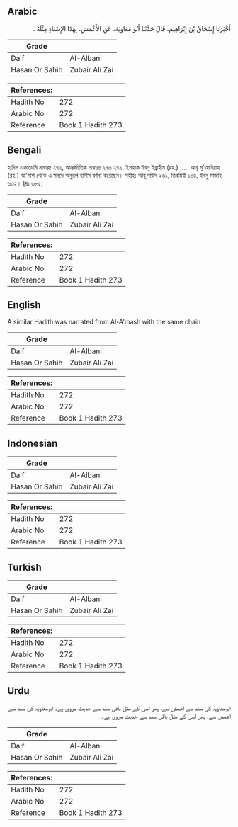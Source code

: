 ## Arabic

<div dir="rtl" lang="ar" style={{fontSize:'larger',backgroundColor:'#f8f9fa',padding:20}}>أَخْبَرَنَا إِسْحَاقُ بْنُ إِبْرَاهِيمَ، قَالَ حَدَّثَنَا أَبُو مُعَاوِيَةَ، عَنِ الأَعْمَشِ، بِهَذَا الإِسْنَادِ مِثْلَهُ ‏.‏</div><div style={{backgroundColor:'#f8f9fa',padding:20, marginBottom: 10}}><table>
      <thead>
        <tr>
          <th>Grade</th>
          <th></th>
        </tr>
      </thead>
      <tbody>
<tr><td>Daif</td><td>Al-Albani</td></tr><tr><td>Hasan Or Sahih</td><td>Zubair Ali Zai</td></tr></tbody></table><table>
        <thead>
          <tr>
            <th>References:</th>
            <th></th>
          </tr>
        </thead>
        <tbody><tr><td>Hadith No</td><td>272</td></tr><tr><td>Arabic No</td><td>272</td></tr><tr><td>Reference</td><td>Book 1 Hadith 273</td></tr></tbody></table></div>

## Bengali

<div dir="ltr" lang="bn" style={{fontSize:'larger',backgroundColor:'#f8f9fa',padding:20}}>হাদিস একাডেমি নাম্বারঃ ২৭২, আন্তর্জাতিক নাম্বারঃ ২৭৩ ২৭২. ইসহাক ইবনু ইব্রাহীম (রহ.) ..... আবূ মু'আবিয়াহ্ (রহ.) আ’মাশ থেকে এ সনদে অনুরূপ হাদীস বর্ণনা করেছেন। সহীহ: আবূ দাউদ ২৬১, তিরমিযী ১৩৪, ইবনু মাজাহ ৬৩২। [দ্রঃ ৩৮৫]</div><div style={{backgroundColor:'#f8f9fa',padding:20, marginBottom: 10}}><table>
      <thead>
        <tr>
          <th>Grade</th>
          <th></th>
        </tr>
      </thead>
      <tbody>
<tr><td>Daif</td><td>Al-Albani</td></tr><tr><td>Hasan Or Sahih</td><td>Zubair Ali Zai</td></tr></tbody></table><table>
        <thead>
          <tr>
            <th>References:</th>
            <th></th>
          </tr>
        </thead>
        <tbody><tr><td>Hadith No</td><td>272</td></tr><tr><td>Arabic No</td><td>272</td></tr><tr><td>Reference</td><td>Book 1 Hadith 273</td></tr></tbody></table></div>

## English

<div dir="ltr" lang="en" style={{fontSize:'larger',backgroundColor:'#f8f9fa',padding:20}}>A similar Hadith was narrated from Al-A'mash with the same chain</div><div style={{backgroundColor:'#f8f9fa',padding:20, marginBottom: 10}}><table>
      <thead>
        <tr>
          <th>Grade</th>
          <th></th>
        </tr>
      </thead>
      <tbody>
<tr><td>Daif</td><td>Al-Albani</td></tr><tr><td>Hasan Or Sahih</td><td>Zubair Ali Zai</td></tr></tbody></table><table>
        <thead>
          <tr>
            <th>References:</th>
            <th></th>
          </tr>
        </thead>
        <tbody><tr><td>Hadith No</td><td>272</td></tr><tr><td>Arabic No</td><td>272</td></tr><tr><td>Reference</td><td>Book 1 Hadith 273</td></tr></tbody></table></div>

## Indonesian

<div dir="ltr" lang="id" style={{fontSize:'larger',backgroundColor:'#f8f9fa',padding:20}}></div><div style={{backgroundColor:'#f8f9fa',padding:20, marginBottom: 10}}><table>
      <thead>
        <tr>
          <th>Grade</th>
          <th></th>
        </tr>
      </thead>
      <tbody>
<tr><td>Daif</td><td>Al-Albani</td></tr><tr><td>Hasan Or Sahih</td><td>Zubair Ali Zai</td></tr></tbody></table><table>
        <thead>
          <tr>
            <th>References:</th>
            <th></th>
          </tr>
        </thead>
        <tbody><tr><td>Hadith No</td><td>272</td></tr><tr><td>Arabic No</td><td>272</td></tr><tr><td>Reference</td><td>Book 1 Hadith 273</td></tr></tbody></table></div>

## Turkish

<div dir="ltr" lang="tr" style={{fontSize:'larger',backgroundColor:'#f8f9fa',padding:20}}></div><div style={{backgroundColor:'#f8f9fa',padding:20, marginBottom: 10}}><table>
      <thead>
        <tr>
          <th>Grade</th>
          <th></th>
        </tr>
      </thead>
      <tbody>
<tr><td>Daif</td><td>Al-Albani</td></tr><tr><td>Hasan Or Sahih</td><td>Zubair Ali Zai</td></tr></tbody></table><table>
        <thead>
          <tr>
            <th>References:</th>
            <th></th>
          </tr>
        </thead>
        <tbody><tr><td>Hadith No</td><td>272</td></tr><tr><td>Arabic No</td><td>272</td></tr><tr><td>Reference</td><td>Book 1 Hadith 273</td></tr></tbody></table></div>

## Urdu

<div dir="rtl" lang="ur" style={{fontSize:'larger',backgroundColor:'#f8f9fa',padding:20}}>ابومعاویہ کی سند سے اعمش سے، پھر اسی کے مثل باقی سند سے حدیث مروی ہے۔ ابومعاویہ کی سند سے اعمش سے، پھر اسی کے مثل باقی سند سے حدیث مروی ہے۔</div><div style={{backgroundColor:'#f8f9fa',padding:20, marginBottom: 10}}><table>
      <thead>
        <tr>
          <th>Grade</th>
          <th></th>
        </tr>
      </thead>
      <tbody>
<tr><td>Daif</td><td>Al-Albani</td></tr><tr><td>Hasan Or Sahih</td><td>Zubair Ali Zai</td></tr></tbody></table><table>
        <thead>
          <tr>
            <th>References:</th>
            <th></th>
          </tr>
        </thead>
        <tbody><tr><td>Hadith No</td><td>272</td></tr><tr><td>Arabic No</td><td>272</td></tr><tr><td>Reference</td><td>Book 1 Hadith 273</td></tr></tbody></table></div>